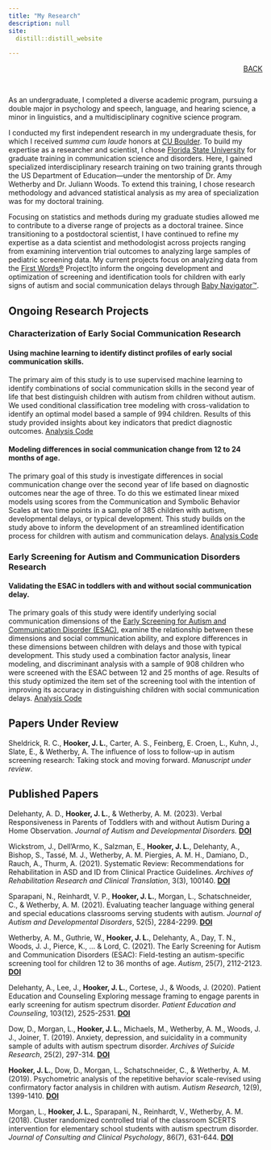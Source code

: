 ```yaml
---
title: "My Research"
description: null
site: 
  distill::distill_website
    
---
```

<div style="text-align: right"> [BACK](index.html) </div>

<br>

As an undergraduate, I completed a diverse academic program, pursuing a double major in psychology and speech, language, and hearing science, a minor in linguistics, and a multidisciplinary cognitive science program. 

I conducted my first independent research in my undergraduate thesis, for which I received *summa cum laude* honors at <a href="https://www.colorado.edu/" rel="noopener noreferrer" target="_blank">CU Boulder</a>. To build my expertise as a researcher and scientist, I chose <a href="https://www.fsu.edu/" rel="noopener noreferrer" target="_blank">Florida State University</a> for graduate training in communication science and disorders. Here, I gained specialized interdisciplinary research training on two training grants through the US Department of Education—under the mentorship of Dr. Amy Wetherby and Dr. Juliann Woods. To extend this training, I chose  research methodology and advanced statistical analysis as  my area of specialization was for my doctoral training.

Focusing on statistics and methods during my graduate studies allowed me to contribute to a diverse range of projects as a doctoral trainee. Since transitioning to a postdoctoral scientist, I have continued to refine my expertise as a data scientist and methodologist across projects ranging from examining intervention trial outcomes to analyzing large samples of pediatric screening data. My current projects focus on analyzing data from the <a href="https://firstwordsproject.com/" rel="noopener noreferrer" target="_blank">First Words&reg;</a> Project]to inform the ongoing development and optimization of screening and identification tools for children with early signs of autism and social communication delays through <a href="https://babynavigator.com/" rel="noopener noreferrer" target="_blank">Baby Navigator&trade;</a>. 



</center>

## Ongoing Research Projects

### Characterization of Early Social Communication Research

#### Using machine learning to identify distinct profiles of early social communication skills.
The primary aim of this study is to use supervised machine learning to identify combinations of social communication skills in the second year of life that best distinguish children with autism from children without autism. We used conditional classification tree modeling with cross-validation to identify an optimal model based a sample of 994 children. Results of this study provided insights about key indicators that predict diagnostic outcomes. <a href="https://github.com/j-hook/R-Projects/tree/main/CSBS_ML_modeling_2023" rel="noopener noreferrer" target="_blank">Analysis Code</a>

#### Modeling differences in social communication change from 12 to 24 months of age.
The primary goal of this study is investigate differences in social communication change over the second year of life based on diagnostic outcomes near the age of three. To do this we estimated linear mixed models using scores from the Communication and Symbolic Behavior Scales at two time points in a sample of 385 children with autism, developmental delays, or typical development. This study builds on the study above to inform the development of an streamlined identification process for children with autism and communication delays. <a href="https://github.com/j-hook/R-Projects/tree/main/CSBS_LMMs_second_year_2023" rel="noopener noreferrer" target="_blank">Analysis Code</a>

### Early Screening for Autism and Communication Disorders Research

#### Validating the ESAC in toddlers with and without social communication delay. 
The primary goals of this study were identify underlying social communication dimensions of the <a href="https://doi.org/10.1177/13623613211012526" rel="noopener noreferrer" target="_blank">Early Screening for Autism and Communication Disorder (ESAC)</a>, examine the relationship between these dimensions and social communication ability, and explore differences in these dimensions between children with delays and those with typical development. This study used a combination factor analysis, linear modeling, and discriminant analysis with a sample of 908 children who were screened with the ESAC between 12 and 25 months of age. Results of this study optimized the item set of the screening tool with the intention of improving its accuracy in distinguishing children with social communication delays.  <a href="https://github.com/j-hook/R-Projects/tree/main/ESAC_SC_dimensions_2022" rel="noopener noreferrer" target="_blank">Analysis Code</a>

## Papers Under Review
<div class="pub">
Sheldrick, R. C., **Hooker, J. L.**, Carter, A. S., Feinberg, E. Croen, L., Kuhn, J., Slate, E., & Wetherby, A. The influence of loss to follow-up in autism screening research: Taking stock and moving forward. *Manuscript under review*. 
</div>

## Published Papers

<div class="pub">
Delehanty, A. D., **Hooker, J. L.**, & Wetherby, A. M. (2023). Verbal Responsiveness in Parents of Toddlers with and without Autism During a Home Observation. *Journal of Autism and Developmental Disorders.* <a href="https://doi.org/10.1007/s10803-023-05935-6" rel="noopener noreferrer" target="_blank"><b>DOI</b></a>
</div>

<div class="pub">
Wickstrom, J., Dell’Armo, K., Salzman, E., **Hooker, J. L.**, Delehanty, A., Bishop, S., Tassé, M. J., Wetherby, A. M. Piergies, A. M. H., Damiano, D., Rauch, A., Thurm, A. (2021). Systematic Review: Recommendations for Rehabilitation in ASD and ID from Clinical Practice Guidelines. *Archives of Rehabilitation Research and Clinical Translation*, 3(3), 100140.  <a href="https://doi.org/10.1016/j.arrct.2021.100140" rel="noopener noreferrer" target="_blank"><b>DOI</b></a>
</div>

<div class="pub">
Sparapani, N., Reinhardt, V. P., **Hooker, J. L.**, Morgan, L., Schatschneider, C., & Wetherby, A. M. (2021). Evaluating teacher language withing general and special educations classrooms serving students with autism. *Journal of Autism and Developmental Disorders*, 52(5), 2284-2299. <a href="https://doi.org/10.1007/s10803-021-05115-4" rel="noopener noreferrer" target="_blank"><b>DOI</b></a>
</div>

<div class="pub">
Wetherby, A. M., Guthrie, W., **Hooker, J. L.**, Delehanty, A., Day, T. N., Woods, J. J., Pierce, K., … & Lord, C. (2021). The Early Screening for Autism and Communication Disorders (ESAC): Field-testing an autism-specific screening tool for children 12 to 36 months of age. *Autism*, 25(7), 2112-2123. <a href="https://doi.org/10.1177/13623613211012526" rel="noopener noreferrer" target="_blank"><b>DOI</b></a>
</div>

<div class="pub">
Delehanty, A., Lee, J., **Hooker, J. L.**, Cortese, J., & Woods, J. (2020). Patient Education and Counseling Exploring message framing to engage parents in early screening for autism spectrum disorder. *Patient Education and Counseling*, 103(12), 2525-2531. <a href="https://doi.org/10.1016/j.pec.2020.06.024" rel="noopener noreferrer" target="_blank"><b>DOI</b></a>
</div>

<div class="pub">
Dow, D., Morgan, L., **Hooker, J. L.**, Michaels, M., Wetherby, A. M., Woods, J. J., Joiner, T. (2019). Anxiety, depression, and suicidality in a community sample of adults with autism spectrum disorder. *Archives of Suicide Research*, 25(2), 297-314. <a href="https://doi.org/10.1080/13811118.2019.1678537" rel="noopener noreferrer" target="_blank"><b>DOI</b></a>
</div>

<div class="pub">
**Hooker, J. L.**, Dow, D., Morgan, L., Schatschneider, C., & Wetherby, A. M. (2019). Psychometric analysis of the repetitive behavior scale-revised using confirmatory factor analysis in children with autism. *Autism Research*, 12(9), 1399-1410. <a href="https://doi.org/10.1002/aur.2159" rel="noopener noreferrer" target="_blank"><b>DOI</b></a>
</div>

<div class="pub">
Morgan, L., **Hooker, J. L.**, Sparapani, N., Reinhardt, V., Wetherby, A. M. (2018). Cluster randomized controlled trial of the classroom SCERTS intervention for elementary school students with autism spectrum disorder. *Journal of Consulting and Clinical Psychology*, 86(7), 631-644. <a href="https://doi.org/10.1037/ccp0000314" rel="noopener noreferrer" target="_blank"><b>DOI</b></a>
</div>





